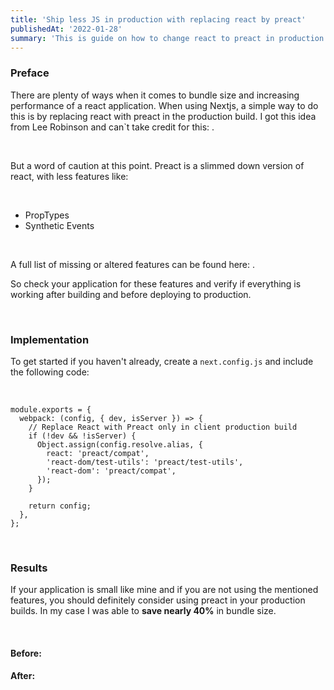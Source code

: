```yaml
---
title: 'Ship less JS in production with replacing react by preact'
publishedAt: '2022-01-28'
summary: 'This is guide on how to change react to preact in production builds in order to reduce the size of your application.'
---
```



<MDXImage alt="container-ship"
          imgid="cargo-ship.jpg"
          width={3360} height={1890} layout="responsive"/>

### Preface

There are plenty of ways when it comes to bundle size and increasing performance of a react application.
When using Nextjs, a simple way to do this is by replacing react with preact in the production build. I got this idea from Lee Robinson
and can`t take credit for this: <InlineLink
href="https://github.com/leerob/leerob.io/blob/main/next.config.js"
text="Github Source"/>.


<br/>

But a word of caution at this point. Preact is a slimmed down version of react, with less features like:

<br/>

- PropTypes
- Synthetic Events

<br/>

A full list of missing or altered features can be found here: <InlineLink
href="https://preactjs.com/guide/v8/differences-to-react/"
text="Preact differences to react"/>.
<br/>

So check your application for these features and verify if everything is working after building and before deploying to production.

<br/>

### Implementation

To get started if you haven't already, create a `next.config.js` and include the following code:

<br/>

```js:
module.exports = {
  webpack: (config, { dev, isServer }) => {
    // Replace React with Preact only in client production build
    if (!dev && !isServer) {
      Object.assign(config.resolve.alias, {
        react: 'preact/compat',
        'react-dom/test-utils': 'preact/test-utils',
        'react-dom': 'preact/compat',
      });
    }

    return config;
  },
};
```
<br/>

### Results

If your application is small like mine and if you are not using the mentioned features,
you should definitely consider using preact in your production builds. In my case I was able to **save nearly 40%** in bundle size.

<br/>

#### Before:
<MDXImage alt="before-using-preact"
          imgid="before-preact.png"
          width={756} height={533} layout="responsive"/>

#### After:
<MDXImage alt="after-using-preact"
          imgid="after-preact.png"
          width={752} height={550} layout="responsive"/>



